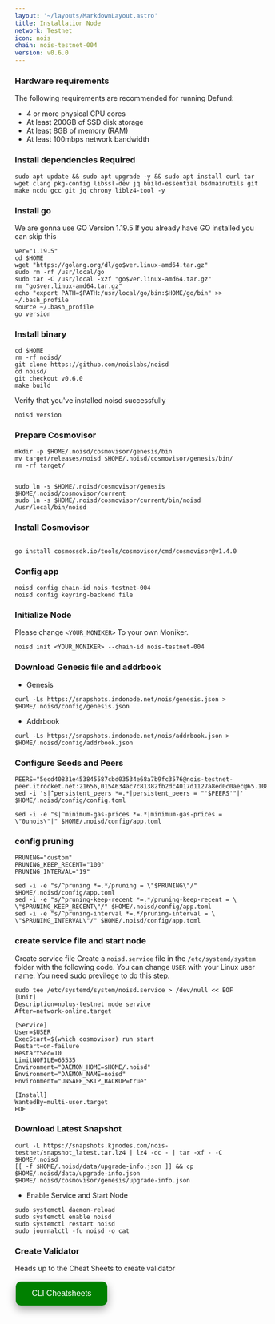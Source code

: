 ```yaml
---
layout: '~/layouts/MarkdownLayout.astro'
title: Installation Node
network: Testnet
icon: nois
chain: nois-testnet-004
version: v0.6.0
---
```


### Hardware requirements

The following requirements are recommended for running Defund:

- 4 or more physical CPU cores
- At least 200GB of SSD disk storage
- At least 8GB of memory (RAM)
- At least 100mbps network bandwidth


### Install dependencies Required

```
sudo apt update && sudo apt upgrade -y && sudo apt install curl tar wget clang pkg-config libssl-dev jq build-essential bsdmainutils git make ncdu gcc git jq chrony liblz4-tool -y
```

### Install go

We are gonna use GO Version 1.19.5
If you already have GO installed you can skip this 

```
ver="1.19.5"
cd $HOME
wget "https://golang.org/dl/go$ver.linux-amd64.tar.gz"
sudo rm -rf /usr/local/go
sudo tar -C /usr/local -xzf "go$ver.linux-amd64.tar.gz"
rm "go$ver.linux-amd64.tar.gz"
echo "export PATH=$PATH:/usr/local/go/bin:$HOME/go/bin" >> ~/.bash_profile
source ~/.bash_profile
go version
```

### Install binary

```
cd $HOME
rm -rf noisd/
git clone https://github.com/noislabs/noisd
cd noisd/
git checkout v0.6.0
make build
```

Verify that you've installed noisd successfully

```
noisd version
```

### Prepare Cosmovisor
```
mkdir -p $HOME/.noisd/cosmovisor/genesis/bin
mv target/releases/noisd $HOME/.noisd/cosmovisor/genesis/bin/
rm -rf target/


sudo ln -s $HOME/.noisd/cosmovisor/genesis $HOME/.noisd/cosmovisor/current
sudo ln -s $HOME/.noisd/cosmovisor/current/bin/noisd /usr/local/bin/noisd
```

### Install Cosmovisor
```

go install cosmossdk.io/tools/cosmovisor/cmd/cosmovisor@v1.4.0
```

### Config app

```
noisd config chain-id nois-testnet-004
noisd config keyring-backend file
```

### Initialize Node

Please change `<YOUR_MONIKER>` To your own Moniker.

```
noisd init <YOUR_MONIKER> --chain-id nois-testnet-004
```

### Download Genesis file and addrbook

- Genesis

```
curl -Ls https://snapshots.indonode.net/nois/genesis.json > $HOME/.noisd/config/genesis.json
```

- Addrbook
```
curl -Ls https://snapshots.indonode.net/nois/addrbook.json > $HOME/.noisd/config/addrbook.json
```

### Configure Seeds and Peers

```
PEERS="5ecd40831e453845587cbd03534e68a7b9fc3576@nois-testnet-peer.itrocket.net:21656,0154634ac7c81382fb2dc4017d1127a8ed0c0aec@65.108.254.238:26656,7bf392b33faa03a68c83c933623c84cdfbcb5a0e@178.63.8.245:60656,8aa378cf04c5eb13943c765c9b8f63b5f263b7e9@89.116.27.24:26956"
sed -i 's|^persistent_peers *=.*|persistent_peers = "'$PEERS'"|' $HOME/.noisd/config/config.toml
```

```
sed -i -e "s|^minimum-gas-prices *=.*|minimum-gas-prices = \"0unois\"|" $HOME/.noisd/config/app.toml
```

### config pruning

```
PRUNING="custom"
PRUNING_KEEP_RECENT="100"
PRUNING_INTERVAL="19"

sed -i -e "s/^pruning *=.*/pruning = \"$PRUNING\"/" $HOME/.noisd/config/app.toml
sed -i -e "s/^pruning-keep-recent *=.*/pruning-keep-recent = \
\"$PRUNING_KEEP_RECENT\"/" $HOME/.noisd/config/app.toml
sed -i -e "s/^pruning-interval *=.*/pruning-interval = \
\"$PRUNING_INTERVAL\"/" $HOME/.noisd/config/app.toml
```


### create service file and start node

Create service file
Create a `noisd.service` file in the `/etc/systemd/system` folder with the following code. 
You can change `USER` with your Linux user name. You need sudo previlege to do this step.

```
sudo tee /etc/systemd/system/noisd.service > /dev/null << EOF
[Unit]
Description=nolus-testnet node service
After=network-online.target

[Service]
User=$USER
ExecStart=$(which cosmovisor) run start
Restart=on-failure
RestartSec=10
LimitNOFILE=65535
Environment="DAEMON_HOME=$HOME/.noisd"
Environment="DAEMON_NAME=noisd"
Environment="UNSAFE_SKIP_BACKUP=true"

[Install]
WantedBy=multi-user.target
EOF
```

### Download Latest Snapshot
```
curl -L https://snapshots.kjnodes.com/nois-testnet/snapshot_latest.tar.lz4 | lz4 -dc - | tar -xf - -C $HOME/.noisd
[[ -f $HOME/.noisd/data/upgrade-info.json ]] && cp $HOME/.noisd/data/upgrade-info.json $HOME/.noisd/cosmovisor/genesis/upgrade-info.json
```

- Enable Service and Start Node

```
sudo systemctl daemon-reload
sudo systemctl enable noisd
sudo systemctl restart noisd
sudo journalctl -fu noisd -o cat
```
### Create Validator

Heads up to the Cheat Sheets to create validator

<a href="https://www.indonode.net/testnet/nois/cheat" target="_blank">
  <button style="background-color: green; border: none; color: white; padding: 15px 32px; text-align: center; text-decoration: none; display: inline-block; font-size: 16px; margin: 4px 2px; cursor: pointer; border-radius: 10px; box-shadow: 0 8px 16px 0 rgba(0,0,0,0.2), 0 6px 20px 0 rgba(0,0,0,0.19);" onmouseover="this.style.boxShadow='0 0 0 4px rgba(0,255,0,0.5)'" onmouseout="this.style.boxShadow='0 8px 16px 0 rgba(0,0,0,0.2), 0 6px 20px 0 rgba(0,0,0,0.19)'">CLI Cheatsheets</button>
</a>